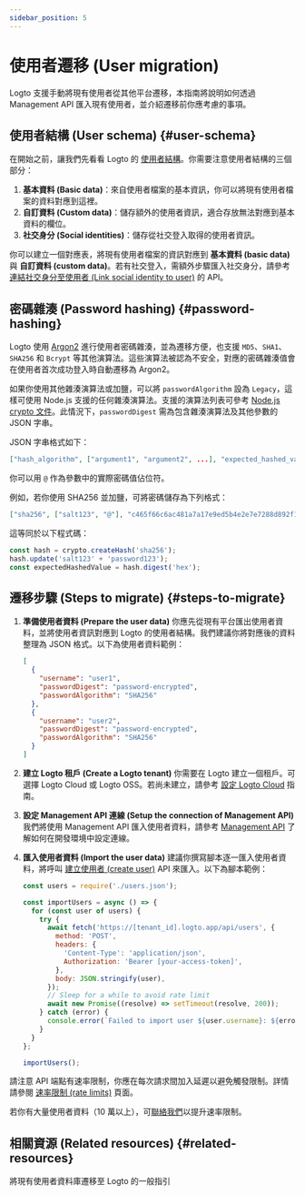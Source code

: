 ```yaml
---
sidebar_position: 5
---
```


# 使用者遷移 (User migration)

Logto 支援手動將現有使用者從其他平台遷移，本指南將說明如何透過 Management API 匯入現有使用者，並介紹遷移前你應考慮的事項。

## 使用者結構 (User schema) \{#user-schema}

在開始之前，讓我們先看看 Logto 的 [使用者結構](/user-management/user-data/#user-profile)。你需要注意使用者結構的三個部分：

1. **基本資料 (Basic data)**：來自使用者檔案的基本資訊，你可以將現有使用者檔案的資料對應到這裡。
2. **自訂資料 (Custom data)**：儲存額外的使用者資訊，適合存放無法對應到基本資料的欄位。
3. **社交身分 (Social identities)**：儲存從社交登入取得的使用者資訊。

你可以建立一個對應表，將現有使用者檔案的資訊對應到 **基本資料 (basic data)** 與 **自訂資料 (custom data)**。若有社交登入，需額外步驟匯入社交身分，請參考 [連結社交身分至使用者 (Link social identity to user)](https://openapi.logto.io/operation/operation-createuseridentity) 的 API。

## 密碼雜湊 (Password hashing) \{#password-hashing}

Logto 使用 [Argon2](https://en.wikipedia.org/wiki/Argon2) 進行使用者密碼雜湊，並為遷移方便，也支援 `MD5`、`SHA1`、`SHA256` 和 `Bcrypt` 等其他演算法。這些演算法被認為不安全，對應的密碼雜湊值會在使用者首次成功登入時自動遷移為 Argon2。

如果你使用其他雜湊演算法或加鹽，可以將 `passwordAlgorithm` 設為 `Legacy`，這樣可使用 Node.js 支援的任何雜湊演算法。支援的演算法列表可參考 [Node.js crypto 文件](https://nodejs.org/api/crypto.html#cryptogethashes)。此情況下，`passwordDigest` 需為包含雜湊演算法及其他參數的 JSON 字串。

JSON 字串格式如下：

```json
["hash_algorithm", ["argument1", "argument2", ...], "expected_hashed_value"]
```

你可以用 `@` 作為參數中的實際密碼值佔位符。

例如，若你使用 SHA256 並加鹽，可將密碼儲存為下列格式：

```json
["sha256", ["salt123", "@"], "c465f66c6ac481a7a17e9ed5b4e2e7e7288d892f12bf1c95c140901e9a70436e"]
```

這等同於以下程式碼：

```ts
const hash = crypto.createHash('sha256');
hash.update('salt123' + 'password123');
const expectedHashedValue = hash.digest('hex');
```

## 遷移步驟 (Steps to migrate) \{#steps-to-migrate}

1.  **準備使用者資料 (Prepare the user data)**
    你應先從現有平台匯出使用者資料，並將使用者資訊對應到 Logto 的使用者結構。我們建議你將對應後的資料整理為 JSON 格式。以下為使用者資料範例：

    ```json
    [
      {
        "username": "user1",
        "passwordDigest": "password-encrypted",
        "passwordAlgorithm": "SHA256"
      },
      {
        "username": "user2",
        "passwordDigest": "password-encrypted",
        "passwordAlgorithm": "SHA256"
      }
    ]
    ```

2.  **建立 Logto 租戶 (Create a Logto tenant)**
    你需要在 Logto 建立一個租戶。可選擇 Logto Cloud 或 Logto OSS。若尚未建立，請參考 [設定 Logto Cloud](/introduction/set-up-logto-cloud/#create-logto-tenant) 指南。
3.  **設定 Management API 連線 (Setup the connection of Management API)**
    我們將使用 Management API 匯入使用者資料，請參考 [Management API](/integrate-logto/interact-with-management-api) 了解如何在開發環境中設定連線。
4.  **匯入使用者資料 (Import the user data)**
    建議你撰寫腳本逐一匯入使用者資料，將呼叫 [建立使用者 (create user)](https://openapi.logto.io/operation/operation-createuser) API 來匯入。以下為腳本範例：

    ```jsx
    const users = require('./users.json');

    const importUsers = async () => {
      for (const user of users) {
        try {
          await fetch('https://[tenant_id].logto.app/api/users', {
            method: 'POST',
            headers: {
              'Content-Type': 'application/json',
              Authorization: 'Bearer [your-access-token]',
            },
            body: JSON.stringify(user),
          });
          // Sleep for a while to avoid rate limit
          await new Promise((resolve) => setTimeout(resolve, 200));
        } catch (error) {
          console.error(`Failed to import user ${user.username}: ${error.message}`);
        }
      }
    };

    importUsers();
    ```

請注意 API 端點有速率限制，你應在每次請求間加入延遲以避免觸發限制。詳情請參閱 [速率限制 (rate limits)](/integrate-logto/interact-with-management-api/#rate-limit) 頁面。

若你有大量使用者資料（10 萬以上），可[聯絡我們](https://logto.io/contact)以提升速率限制。

## 相關資源 (Related resources) \{#related-resources}

<Url href="https://blog.logto.io/general-migration-guide">
  將現有使用者資料庫遷移至 Logto 的一般指引
</Url>
